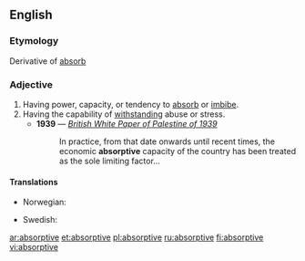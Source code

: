 ==English==

===Etymology===
Derivative of [[absorb]]

===Adjective===
{{en-adj}}

# Having power, capacity, or tendency to [[absorb]] or [[imbibe]].
# Having the capability of [[withstand]]ing abuse or stress.
#* '''1939''' — ''[[s:British White Paper of Palestine of 1939|British White Paper of Palestine of 1939]]''
#*: In practice, from that date onwards until recent times, the economic '''absorptive''' capacity of the country has been treated as the sole limiting factor...

====Translations====
{{trans-top|having capacity to imbibe}}
* Norwegian: {{t|no|absorberende|n}}
{{trans-mid}}
* Swedish: {{t|sv|absorberande}}
{{trans-bottom}}

[[ar:absorptive]]
[[et:absorptive]]
[[pl:absorptive]]
[[ru:absorptive]]
[[fi:absorptive]]
[[vi:absorptive]]